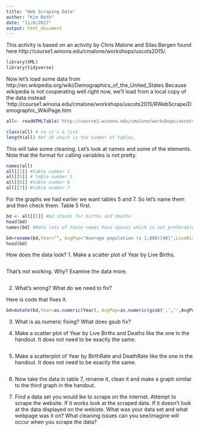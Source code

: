 ```yaml
---
title: "Web Scraping Data"
author: "Kim Roth"
date: "11/6/2017"
output: html_document
---
```

This activity is based on an activity by Chris Malone and Silas Bergen found here http://course1.winona.edu/cmalone/workshops/uscots2015/.

```r
library(XML)
library(tidyverse)
```

Now let's load some data from http://en.wikipedia.org/wiki/Demographics_of_the_United_States Because wikipedia is not cooperating well right now, we'll load from a local copy of the data instead 'http://course1.winona.edu/cmalone/workshops/uscots2015/RWebScrape/Demographic_WikiPage.htm
```r

all<- readHTMLTable('http://course1.winona.edu/cmalone/workshops/uscots2015/RWebScrape/Demographic_WikiPage.htm')

class(all) # so it's a list
length(all) #of 39 which is the number of tables.

```
This will take some cleaning. Let's look at names and some of the elements. Note that the format for calling variables is not pretty.
```r
names(all)
all[[1]] #table number 1
all[[5]] # table number 5
all[[6]] #table number 6
all[[7]] #table number 7

```

For the graphs we had earlier we want tables 5 and 7. So let's name them and then check them. Table 5 first.
```r
bd <- all[[5]] #bd stands for births and deaths
head(bd)
names(bd) #Note lots of these names have spaces which is not preferable and year is unlabeled

bd=rename(bd,Year="", AvgPop="Average population (x 1,000)[40]",LiveBirths= "Live births",NaturalChange="Natural change", CrudeBirthRate="Crude birth rate (per 1,000)", CrudeDeathRate="Crude death rate (per 1,000)[41]",NaturalChangePer1000= "Natural change (per 1,000)",FertilityRate="Total fertility rate") #Fixing the names 
head(bd)

```

How does the data look? 
1. Make a scatter plot of Year by Live Births.
```r

```
That's not working. Why? Examine the data more. 
```r

```
2. What's wrong? What do we need to fix?


Here is code that fixes it.
```r
bd=mutate(bd,Year=as.numeric(Year), AvgPop=as.numeric(gsub(',','',AvgPop)),LiveBirths=as.numeric(gsub(',','',LiveBirths)),Deaths=as.numeric(gsub(',','',Deaths)), NaturalChange=as.numeric(gsub(',','',NaturalChange)),CrudeBirthRate=as.numeric(CrudeBirthRate),CrudeDeathRate=as.numeric(CrudeDeathRate), NaturalChangePer1000=as.numeric(NaturalChangePer1000), FertilityRate=as.numeric(FertilityRate)) #Fixing the variables


```
3. What is as.numeric fixing? What does gsub fix?

4. Make a scatter plot of Year by Live Births and Deaths like the one in the handout. It does not need to be exactly the same.
```r

```

5. Make a scatterplot of Year by BirthRate and DeathRate like the one in the handout. It does not need to be exactly the same.
```r

```

6. Now take the data in table 7, rename it, clean it and make a graph similar to the third graph in the handout.


7. Find a data set you would lke to scrape on the internet. Attempt to scrape the website. If it works look at the scraped data. If it doesn't look at the data displayed on the webiste. What was your data set and what webpage was it on? What cleaning issues can you see/imagine will occur when you scrape the data?
